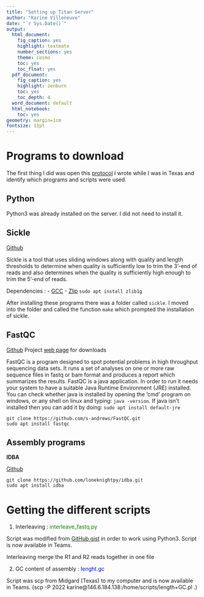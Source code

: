 ```yaml
---
title: "Setting up Titan Server"
author: "Karine Villeneuve"
date: "`r Sys.Date()`"
output: 
  html_document:
    fig_caption: yes
    highlight: textmate
    number_sections: yes
    theme: cosmo
    toc: yes
    toc_float: yes
  pdf_document:
    fig_caption: yes
    highlight: zenburn
    toc: yes
    toc_depth: 4
  word_document: default
  html_notebook: 
    toc: yes
geometry: margin=1cm
fontsize: 11pt
---
```

# Programs to download

The first thing I did was open this [protocol]() I wrote while I was in Texas and identify which programs and scripts were used.

## Python 

Python3 was already installed on the server. I did not need to install it. 

## Sickle 

[Github](https://github.com/najoshi/sickle)

Sickle is a tool that uses sliding windows along with quality and length thresholds to determine when quality is sufficiently low to trim the 3’-end of reads and also determines when the quality is sufficiently high enough to trim the 5’-end of reads.

Dependencies : 
- [GCC](https://gcc.gnu.org/git.html)
- [Zlip](https://www.systutorials.com/how-to-install-the-zlib-library-in-ubuntu/) `sudo apt install zlib1g`

After installing these programs there was a folder called `sickle`. I moved into the folder and called the function `make` which prompted the installation of sickle. 


## FastQC

[Github](https://github.com/s-andrews/FastQC) Project [web page](http://www.bioinformatics.babraham.ac.uk/projects/fastqc/) for downloads 

FastQC is a program designed to spot potential problems in high throughput sequencing data sets. It runs a set of analyses on one or more raw sequence files in fastq or bam format and produces a report which summarizes the results. FastQC is a java application.  In order to run it needs your system to have a suitable
Java Runtime Environment (JRE) installed. You can check whether java is installed by opening the 'cmd' program on windows, or any shell on linux and typing: `java -version`. If java isn't installed then you can add it by doing: `sudo apt install default-jre` 

```
git clone https://github.com/s-andrews/FastQC.git
sudo apt install fastqc 
```

## Assembly programs 

**IDBA**

[Github](https://github.com/loneknightpy/idba)

```
git clone https://github.com/loneknightpy/idba.git
sudo apt install idba
```



# Getting the different scripts 

1. Interleaving : <font color='green'>interleave_fastq.py</font> 

Script was modified from [GitHub gist](https://gist.github.com/ngcrawford/2232505) in order to work using Python3. Script is now available in Teams. 
  
  Interleaving merge the R1 and R2 reads together in one file
  
2. GC content of assembly :  <font color='blue'>lenght.gc </font> 

Script was scp from Midgard (Texas) to my computer and is now available in Teams. (scp -P 2022 karine@146.6.184.138:/home/scripts/length+GC.pl .)
